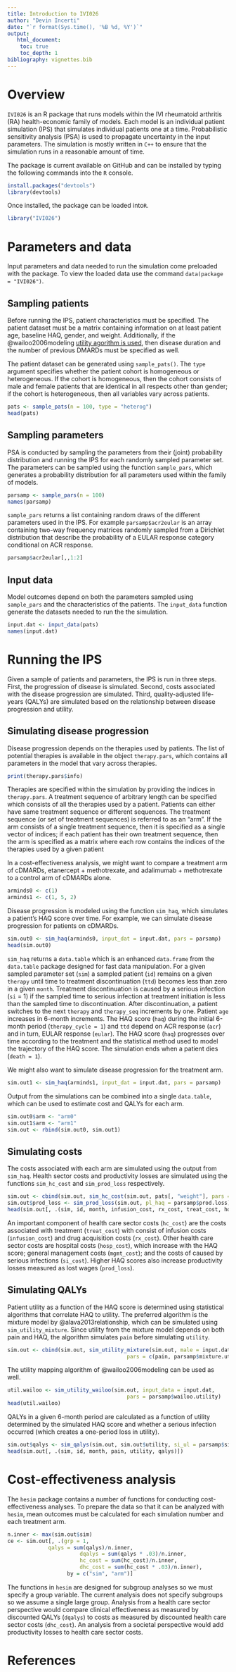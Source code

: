 ```yaml
---
title: Introduction to IVI026
author: "Devin Incerti"
date: "`r format(Sys.time(), '%B %d, %Y')`"
output: 
   html_document:
    toc: true
    toc_depth: 1
bibliography: vignettes.bib
--- 
```


# Overview
`IVI026` is an R package that runs models within the IVI rheumatoid arthritis (RA) health-economic family of models. Each model is an individual patient simulation (IPS) that simulates individual patients one at a time. Probabilistic sensitivity analysis (PSA) is used to propagate uncertainty in the input parameters. The simulation is mostly written in `C++` to ensure that the simulation runs in a reasonable amount of time. 

The package is current available on GitHub and can be installed by typing the following commands into the `R` console.

```r
install.packages("devtools")
library(devtools)
```

Once installed, the package can be loaded into`R`.

```r
library("IVI026")
```

# Parameters and data
Input parameters and data needed to run the simulation come preloaded with the package. To view the loaded data use the command `data(package = "IVI026")`.

## Sampling patients
Before running the IPS, patient characteristics must be specified. The patient dataset must be a matrix containing information on at least patient age, baseline HAQ, gender, and weight. Additionally, if the @wailoo2006modeling [utility agorithm is used](#simulating-qalys), then disease duration and the number of previous DMARDs must be specified as well. 

The patient dataset can be generated using `sample_pats()`. The `type` argument specifies whether the patient cohort is homogeneous or heterogeneous. If the cohort is homogeneous, then the cohort consists of male and female patients that are identical in all respects other than gender; if the cohort is heterogeneous, then all variables vary across patients.

```r
pats <- sample_pats(n = 100, type = "heterog")
head(pats)
```

## Sampling parameters
PSA is conducted by sampling the parameters from their (joint) probability distribution and running the IPS for each randomly sampled parameter set. The parameters can be sampled using the function `sample_pars`, which generates a probability distribution for all parameters used within the family of models. 

```r
parsamp <- sample_pars(n = 100)
names(parsamp)
```

`sample_pars` returns a list containing random draws of the different parameters used in the IPS. For example `parsamp$acr2eular` is an array containing two-way frequency matrices randomly sampled from a Dirichlet distribution that describe the probability of a EULAR response category conditional on ACR response.

```r
parsamp$acr2eular[,,1:2]
```
 
## Input data
Model outcomes depend on both the parameters sampled using `sample_pars` and the characteristics of the patients. The `input_data` function generate the datasets needed to run the the simulation. 

```r
input.dat <- input_data(pats)
names(input.dat)
```

# Running the IPS
Given a sample of patients and parameters, the IPS is run in three steps. First, the progression of disease is simulated. Second, costs associated with the disease progression are simulated. Third, quality-adjusted life-years (QALYs) are simulated based on the relationship between disease progression and utility. 

## Simulating disease progression
Disease progression depends on the therapies used by patients. The list of potential therapies is available in the object `therapy.pars`, which contains all parameters in the model that vary across therapies.

```r
print(therapy.pars$info)
```

Therapies are specified within the simulation by providing the indices in `therapy.pars`. A treatment sequence of arbitrary length can be specified which consists of all the therapies used by a patient. Patients can either have same treatment sequence or different sequences. The treatment sequence (or set of treatment sequences) is referred to as an "arm". If the arm consists of a single treatment sequence, then it is specified as a single vector of indices; if each patient has their own treatment sequence, then the arm is specified as a matrix where each row contains the indices of the therapies used by a given patient

In a cost-effectiveness analysis, we might want to compare a treatment arm of cDMARDs, etanercept + methotrexate, and adalimumab + methotrexate to a control arm of cDMARDs alone.

```r
arminds0 <- c(1)
arminds1 <- c(1, 5, 2)
```

Disease progression is modeled using the function `sim_haq`, which simulates a patient's HAQ score over time. For example, we can simulate disease progression for patients on cDMARDs. 

```r
sim.out0 <- sim_haq(arminds0, input_dat = input.dat, pars = parsamp)
head(sim.out0)

```

`sim_haq` returns a `data.table` which is an enhanced `data.frame` from the `data.table` package designed for fast data manipulation. For a given sampled parameter set (`sim`) a sampled patient (`id`) remains on a given `therapy` until time to treatment discontinuation (`ttd`) becomes less than zero in a given `month`. Treatment discontinuation is caused by a serious infection (`si` = 1) if the sampled time to serious infection at treatment initiation is less than the sampled time to discontinuation. After discontinuation, a patient switches to the next `therapy` and `therapy_seq` increments by one. Patient `age` increases in 6-month increments. The HAQ score (`haq`) during the initial 6-month period (`therapy_cycle = 1`) and `ttd` depend on ACR response (`acr`) and in turn, EULAR response (`eular`). The HAQ score (`haq`) progresses over time according to the treatment and the statistical method used to model the trajectory of the HAQ score. The simulation ends when a patient dies (`death = 1`).

We might also want to simulate disease progression for the treatment arm. 
```r
sim.out1 <- sim_haq(arminds1, input_dat = input.dat, pars = parsamp)
```

Output from the simulations can be combined into a single `data.table`, which can be used to estimate cost and QALYs for each arm.  

```r
sim.out0$arm <- "arm0"
sim.out1$arm <- "arm1"
sim.out <- rbind(sim.out0, sim.out1)
```

## Simulating costs
The costs associated with each arm are simulated using the output from `sim_haq`. Health sector costs and productivity losses are simulated using the functions `sim_hc_cost` and `sim_prod_loss` respectively. 

```r
sim.out <- cbind(sim.out, sim_hc_cost(sim.out, pats[, "weight"], pars = parsamp))
sim.out$prod_loss <- sim_prod_loss(sim.out, pl_haq = parsamp$prod.loss)
head(sim.out[, .(sim, id, month, infusion_cost, rx_cost, treat_cost, hosp_cost, mgmt_cost, si_cost, hc_cost, prod_loss)])
```

An important component of health care sector costs (`hc_cost`) are the costs associated with treatment (`treat_cost`) with consist of infusion costs (`infusion_cost`) and drug acquisition costs (`rx_cost`). Other health care sector costs are hospital costs (`hosp_cost`), which increase with the HAQ score; general management costs (`mgmt_cost`); and the costs of caused by serious infections (`si_cost`). Higher HAQ scores also increase productivity losses measured as lost wages (`prod_loss`).

## Simulating QALYs
Patient utility as a function of the HAQ score is determined using statistical algorithms that correlate HAQ to utility. The preferred algorithm is the mixture model by @alava2013relationship, which can be simulated using `sim_utility_mixture`. Since utility from the mixture model depends on both pain and HAQ, the algorithm simulates `pain` before simulating `utility`.  

```r
sim.out <- cbind(sim.out, sim_utility_mixture(sim.out, male = input.dat$male, 
                                      pars = c(pain, parsamp$mixture.utility)))
```

The utility mapping algorithm of @wailoo2006modeling can be used as well. 

```r
util.wailoo <- sim_utility_wailoo(sim.out, input_data = input.dat, 
                                      pars = parsamp$wailoo.utility)
head(util.wailoo)
```

QALYs in a given 6-month period are calculated as a function of utility determined by the simulated HAQ score and whether a serious infection occurred (which creates a one-period loss in utility).

```r
sim.out$qalys <- sim_qalys(sim.out, sim.out$utility, si_ul = parsamp$si.ul)
head(sim.out[, .(sim, id, month, pain, utility, qalys)])
```

# Cost-effectiveness analysis
The `hesim` package contains a number of functions for conducting cost-effectiveness analyses. To prepare the data so that it can be analyzed with `hesim`, mean outcomes must be calculated for each simulation number and each treatment arm.

```r
n.inner <- max(sim.out$sim)
ce <- sim.out[, .(grp = 1,
             qalys = sum(qalys)/n.inner,
                       dqalys = sum(qalys * .03)/n.inner,
                       hc_cost = sum(hc_cost)/n.inner,
                       dhc_cost = sum(hc_cost * .03)/n.inner),
                   by = c("sim", "arm")]
```

The functions in `hesim` are designed for subgroup analyses so we must specify a group variable. The current analysis does not specify subgroups so we assume a single large group. Analysis from a health care sector perspective would compare clinical effectiveness as measured by discounted QALYs (`dqalys`) to costs as measured by discounted health care sector costs (`dhc_cost`). An analysis from a societal perspective would add productivity losses to health care sector costs. 

# References